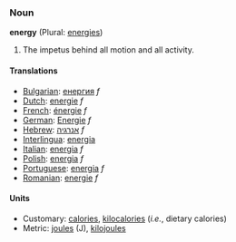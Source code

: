 ===Noun===
'''energy''' (Plural: [[energies]])

#The impetus behind all motion and all activity.

==== Translations ====
*[[Bulgarian]]: [[енергия]] ''f''
*[[Dutch]]: [[energie]] ''f''
*[[French]]: [[énergie]] ''f''
*[[German]]: [[Energie]] ''f''
*[[Hebrew]]: [[אנרגיה]] ''f''
*[[Interlingua]]: [[energia]]
*[[Italian]]:  [[energia]] ''f''
*[[Polish]]: [[energia]] ''f''
*[[Portuguese]]: [[energia]] ''f''
*[[Romanian]]: [[energie]] ''f''

====Units====

*Customary: [[calorie]]s, [[kilocalorie]]s (''i.e.'', dietary calories)
*Metric: [[joule]]s (J), [[kilojoule]]s
